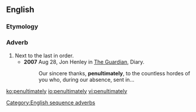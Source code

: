 ==English==

===Etymology===
{{suffix|penultimate|ly|lang=en}}

===Adverb===
{{en-adv|-}}

# Next to the last in order.
#* '''2007''' Aug 28, Jon Henley in [[w:The Guardian|The Guardian]], Diary.
#*: Our sincere thanks, '''penultimately''', to the countless hordes of you who, during our absence, sent in...

[[Category:English sequence adverbs]]

[[ko:penultimately]]
[[io:penultimately]]
[[vi:penultimately]]